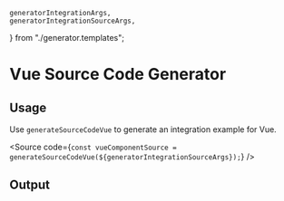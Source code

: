     generatorIntegrationArgs,
    generatorIntegrationSourceArgs,
} from "./generator.templates";

<Meta title="Code Generators/Vue" />

# Vue Source Code Generator

## Usage

Use `generateSourceCodeVue` to generate an integration example for Vue.

<Source
    code={`
const vueComponentSource = generateSourceCodeVue(${generatorIntegrationSourceArgs});
`}
/>

## Output

<Source
    dark
    language="html"
    code={generateSourceCodeVue(generatorIntegrationArgs)}
/>
